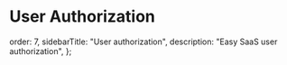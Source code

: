 # User Authorization

  order: 7,
  sidebarTitle: "User authorization",
  description: "Easy SaaS user authorization",
};

<Cards>
  <Card file="./index.mdx" root="user-authorization" />
</Cards>
